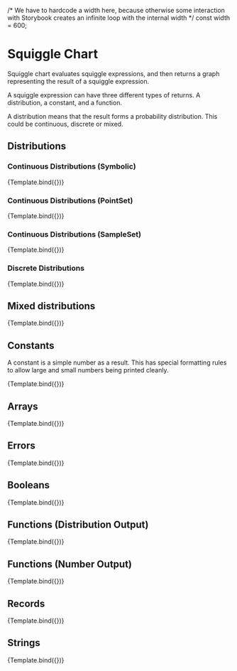 
<Meta title="Squiggle/SquiggleChart" component={SquiggleChart} />

/* 
  We have to hardcode a width here, because otherwise some interaction with
  Storybook creates an infinite loop with the internal width
*/
const width = 600;

# Squiggle Chart

Squiggle chart evaluates squiggle expressions, and then returns a graph representing
the result of a squiggle expression.

A squiggle expression can have three different types of returns. A distribution,
a constant, and a function.

A distribution means that the result forms a probability distribution. This
could be continuous, discrete or mixed.

## Distributions

### Continuous Distributions (Symbolic)

<Canvas>
  <Story
    name="Continuous Symbolic"
    args={{
      code: "normal(5,2)",
      width,
    }}
  >
    {Template.bind({})}
  </Story>
</Canvas>

### Continuous Distributions (PointSet)

<Canvas>
  <Story
    name="Continuous Pointset"
    args={{
      code: "PointSet.fromDist(normal(5,2))",
      width,
    }}
  >
    {Template.bind({})}
  </Story>
</Canvas>

### Continuous Distributions (SampleSet)

<Canvas>
  <Story
    name="Continuous SampleSet"
    args={{
      code: "SampleSet.fromDist(normal(5,2))",
      width,
    }}
  >
    {Template.bind({})}
  </Story>
</Canvas>

### Discrete Distributions

<Canvas>
  <Story
    name="Discrete"
    args={{
      code: "mx(0, 1, 3, 5, 8, 10, [0.1, 0.8, 0.5, 0.3, 0.2, 0.1])",
      width,
    }}
  >
    {Template.bind({})}
  </Story>
</Canvas>

## Mixed distributions

<Canvas>
  <Story
    name="Mixed"
    args={{
      code: "mx(0, 1, 3, 5, 8, normal(8, 1), [0.1, 0.3, 0.4, 0.35, 0.2, 0.8])",
      width,
    }}
  >
    {Template.bind({})}
  </Story>
</Canvas>

## Constants

A constant is a simple number as a result. This has special formatting rules
to allow large and small numbers being printed cleanly.

<Canvas>
  <Story
    name="Constant"
    args={{
      code: "500000000",
      width,
    }}
  >
    {Template.bind({})}
  </Story>
</Canvas>

## Arrays

<Canvas>
  <Story
    name="Array"
    args={{
      code: "[normal(5,2), normal(10,1), normal(40,2), 400000]",
      width,
    }}
  >
    {Template.bind({})}
  </Story>
</Canvas>

## Errors

<Canvas>
  <Story
    name="Error"
    args={{
      code: "f(x) = normal(",
      width,
    }}
  >
    {Template.bind({})}
  </Story>
</Canvas>

## Booleans

<Canvas>
  <Story
    name="Boolean"
    args={{
      code: "3 == 3",
      width,
    }}
  >
    {Template.bind({})}
  </Story>
</Canvas>

## Functions (Distribution Output)

<Canvas>
  <Story
    name="Function to Distribution"
    args={{
      code: "foo(t) = normal(t,2)*normal(5,3); foo",
      width,
    }}
  >
    {Template.bind({})}
  </Story>
</Canvas>

## Functions (Number Output)

<Canvas>
  <Story
    name="Function to Number"
    args={{
      code: "foo(t) = t^2; foo",
      width,
    }}
  >
    {Template.bind({})}
  </Story>
</Canvas>

## Records

<Canvas>
  <Story
    name="Record"
    args={{
      code: "{foo: 35 to 50, bar: [1,2,3]}",
      width,
    }}
  >
    {Template.bind({})}
  </Story>
</Canvas>

## Strings

<Canvas>
  <Story
    name="String"
    args={{
      code: '"Lucky day!"',
      width,
    }}
  >
    {Template.bind({})}
  </Story>
</Canvas>

<Props of={SquiggleChart} />
